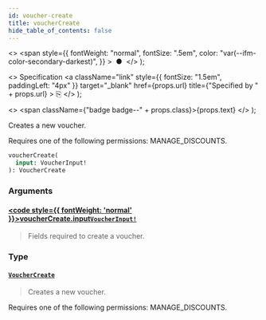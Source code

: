 ```yaml
---
id: voucher-create
title: voucherCreate
hide_table_of_contents: false
---
```


  <>
    <span
      style={{
        fontWeight: "normal",
        fontSize: ".5em",
        color: "var(--ifm-color-secondary-darkest)",
      }}
    >
      &nbsp;●&nbsp;
    </span>
  </>
);

  <>
    Specification
    <a
      className="link"
      style={{ fontSize: "1.5em", paddingLeft: "4px" }}
      target="\_blank"
      href={props.url}
      title={"Specified by " + props.url}
    >
      ⎘
    </a>
  </>
);

  <>
    <span className={"badge badge--" + props.class}>{props.text}</span>
  </>
);

Creates a new voucher.

Requires one of the following permissions: MANAGE_DISCOUNTS.

```graphql
voucherCreate(
  input: VoucherInput!
): VoucherCreate
```

### Arguments

#### [<code style={{ fontWeight: 'normal' }}>voucherCreate.<b>input</b></code>](#)<Bullet />[`VoucherInput!`](../../api-reference/inputs/voucher-input) <Badge class="secondary" text="non-null"/> <Badge class="secondary" text="input"/>

> Fields required to create a voucher.

### Type

#### [`VoucherCreate`](../../api-reference/objects/voucher-create) <Badge class="secondary" text="object"/>

> Creates a new voucher.

Requires one of the following permissions: MANAGE_DISCOUNTS.

>
